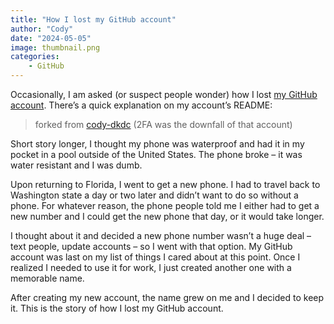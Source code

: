 ```yaml
---
title: "How I lost my GitHub account"
author: "Cody"
date: "2024-05-05"
image: thumbnail.png
categories: 
    - GitHub
---
```


Occasionally, I am asked (or suspect people wonder) how I lost [my GitHub account](https://github.com/lostmygithubaccount). There's a quick explanation on my account's README:

> forked from [cody-dkdc](https://github.com/cody-dkdc) (2FA was the downfall of that account)

Short story longer, I thought my phone was waterproof and had it in my pocket in a pool outside of the United States. The phone broke -- it was water resistant and I was dumb.

Upon returning to Florida, I went to get a new phone. I had to travel back to Washington state a day or two later and didn't want to do so without a phone. For whatever reason, the phone people told me I either had to get a new number and I could get the new phone that day, or it would take longer.

I thought about it and decided a new phone number wasn't a huge deal -- text people, update accounts -- so I went with that option. My GitHub account was last on my list of things I cared about at this point. Once I realized I needed to use it for work, I just created another one with a memorable name.

After creating my new account, the name grew on me and I decided to keep it. This is the story of how I lost my GitHub account.

